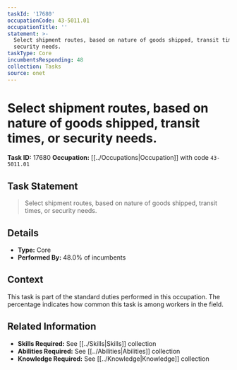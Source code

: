 ```yaml
---
taskId: '17680'
occupationCode: 43-5011.01
occupationTitle: ''
statement: >-
  Select shipment routes, based on nature of goods shipped, transit times, or
  security needs.
taskType: Core
incumbentsResponding: 48
collection: Tasks
source: onet
---
```

# Select shipment routes, based on nature of goods shipped, transit times, or security needs.

**Task ID:** 17680
**Occupation:** [[../Occupations|Occupation]] with code `43-5011.01`

## Task Statement

> Select shipment routes, based on nature of goods shipped, transit times, or security needs.

## Details

- **Type:** Core
- **Performed By:** 48.0% of incumbents

## Context

This task is part of the standard duties performed in this occupation. The percentage indicates how common this task is among workers in the field.

## Related Information

- **Skills Required:** See [[../Skills|Skills]] collection
- **Abilities Required:** See [[../Abilities|Abilities]] collection
- **Knowledge Required:** See [[../Knowledge|Knowledge]] collection

